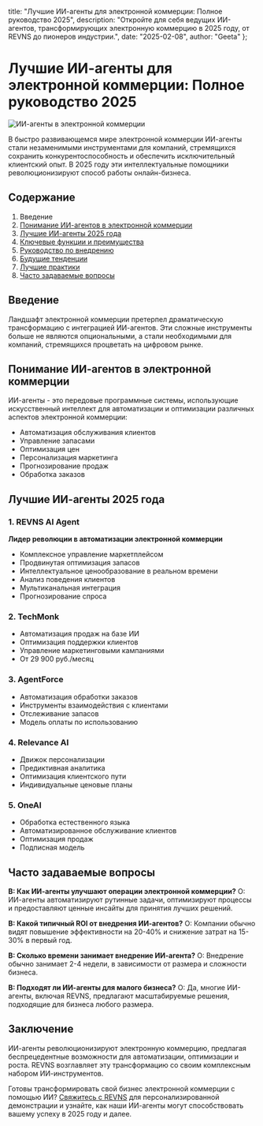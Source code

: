   title: "Лучшие ИИ-агенты для электронной коммерции: Полное руководство 2025",
  description: "Откройте для себя ведущих ИИ-агентов, трансформирующих электронную коммерцию в 2025 году, от REVNS до пионеров индустрии.",
  date: "2025-02-08",
  author: "Geeta"
};

# Лучшие ИИ-агенты для электронной коммерции: Полное руководство 2025

![ИИ-агенты в электронной коммерции](/images/blog/ai-agents-ecommerce.jpeg)

В быстро развивающемся мире электронной коммерции ИИ-агенты стали незаменимыми инструментами для компаний, стремящихся сохранить конкурентоспособность и обеспечить исключительный клиентский опыт. В 2025 году эти интеллектуальные помощники революционизируют способ работы онлайн-бизнеса.

## Содержание

1. Введение
2. [Понимание ИИ-агентов в электронной коммерции](#понимание-ии-агентов)
3. [Лучшие ИИ-агенты 2025 года](#лучшие-ии-агенты)
4. [Ключевые функции и преимущества](#ключевые-функции)
5. [Руководство по внедрению](#руководство-внедрение)
6. [Будущие тенденции](#будущие-тенденции)
7. [Лучшие практики](#лучшие-практики)
8. [Часто задаваемые вопросы](#faq)

## Введение

Ландшафт электронной коммерции претерпел драматическую трансформацию с интеграцией ИИ-агентов. Эти сложные инструменты больше не являются опциональными, а стали необходимыми для компаний, стремящихся процветать на цифровом рынке.

## Понимание ИИ-агентов в электронной коммерции

ИИ-агенты - это передовые программные системы, использующие искусственный интеллект для автоматизации и оптимизации различных аспектов электронной коммерции:

- Автоматизация обслуживания клиентов
- Управление запасами
- Оптимизация цен
- Персонализация маркетинга
- Прогнозирование продаж
- Обработка заказов

## Лучшие ИИ-агенты 2025 года

### 1. REVNS AI Agent
**Лидер революции в автоматизации электронной коммерции**
- Комплексное управление маркетплейсом
- Продвинутая оптимизация запасов
- Интеллектуальное ценообразование в реальном времени
- Анализ поведения клиентов
- Мультиканальная интеграция
- Прогнозирование спроса

### 2. TechMonk
- Автоматизация продаж на базе ИИ
- Оптимизация поддержки клиентов
- Управление маркетинговыми кампаниями
- От 29 900 руб./месяц

### 3. AgentForce
- Автоматизация обработки заказов
- Инструменты взаимодействия с клиентами
- Отслеживание запасов
- Модель оплаты по использованию

### 4. Relevance AI
- Движок персонализации
- Предиктивная аналитика
- Оптимизация клиентского пути
- Индивидуальные ценовые планы

### 5. OneAI
- Обработка естественного языка
- Автоматизированное обслуживание клиентов
- Оптимизация продаж
- Подписная модель

## Часто задаваемые вопросы

**В: Как ИИ-агенты улучшают операции электронной коммерции?**
О: ИИ-агенты автоматизируют рутинные задачи, оптимизируют процессы и предоставляют ценные инсайты для принятия лучших решений.

**В: Какой типичный ROI от внедрения ИИ-агентов?**
О: Компании обычно видят повышение эффективности на 20-40% и снижение затрат на 15-30% в первый год.

**В: Сколько времени занимает внедрение ИИ-агента?**
О: Внедрение обычно занимает 2-4 недели, в зависимости от размера и сложности бизнеса.

**В: Подходят ли ИИ-агенты для малого бизнеса?**
О: Да, многие ИИ-агенты, включая REVNS, предлагают масштабируемые решения, подходящие для бизнеса любого размера.

## Заключение

ИИ-агенты революционизируют электронную коммерцию, предлагая беспрецедентные возможности для автоматизации, оптимизации и роста. REVNS возглавляет эту трансформацию со своим комплексным набором ИИ-инструментов.

Готовы трансформировать свой бизнес электронной коммерции с помощью ИИ? [Свяжитесь с REVNS](https://www.revns.com/contact) для персонализированной демонстрации и узнайте, как наши ИИ-агенты могут способствовать вашему успеху в 2025 году и далее.